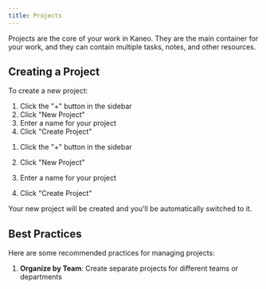 ```yaml
---
title: Projects
---
```


Projects are the core of your work in Kaneo. They are the main container for your work, and they can contain multiple tasks, notes, and other resources.

## Creating a Project

To create a new project:

1. Click the "+" button in the sidebar
2. Click "New Project"
3. Enter a name for your project
4. Click "Create Project"

<Steps>

1. Click the "+" button in the sidebar

2. Click "New Project"

3. Enter a name for your project

4. Click "Create Project"

</Steps>

Your new project will be created and you'll be automatically switched to it.

## Best Practices

Here are some recommended practices for managing projects:

1. **Organize by Team**: Create separate projects for different teams or departments